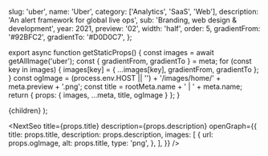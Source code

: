 
  slug: 'uber',
  name: 'Uber',
  category: ['Analytics', 'SaaS', 'Web'],
  description: 'An alert framework for global live ops',
  sub: 'Branding, web design & development',
  year: 2021,
  preview: '02',
  width: 'half',
  order: 5,
  gradientFrom: '#92BFC2',
  gradientTo: '#D0D0C7',
};

export async function getStaticProps() {
  const images = await getAllImage('uber');
  const { gradientFrom, gradientTo } = meta;
  for (const key in images) {
    images[key] = { ...images[key], gradientFrom, gradientTo };
  }
  const ogImage =
    (process.env.HOST || '') + '/images/home/' + meta.preview + '.png';
  const title = rootMeta.name + ' | ' + meta.name;
  return { props: { images, ...meta, title, ogImage } };
}

  <Layout title={meta.name} p="2xl:t-8">
    {children}
  </Layout>
);

<NextSeo
  title={props.title}
  description={props.description}
  openGraph={{
    title: props.title,
    description: props.description,
    images: [
      {
        url: props.ogImage,
        alt: props.title,
        type: 'png',
      },
    ],
  }}
/>

<Title text="An alert framework for global live ops." sub="UberEats 2020" />

<FullWidth>
  <Image {...props.images['01']} />
</FullWidth>

<RegularWidth>
  <Paragraph>
    Terra is UberEats’ marketplace real-time monitoring tool used by global Live
    Ops to manage our global marketplace dynamics. When there is an imbalance in
    supply and demand (a sudden spike in demand, for example), ops teams can
    pull various levers that help balance the marketplace in real-time.
  </Paragraph>
</RegularWidth>

<RegularWidth>
  <Header>1 — The new feature</Header>
  <Image {...props.images['02']} />
  <Paragraph>
    We designed and developed a new activity and alert framework within Terra
    that gave UberEats Live Ops team timely alerts and full context of global
    marketplace dynamics. This new feature led to:
  </Paragraph>
</RegularWidth>

<RegularWidth>
  <div p="y-10" flex="~" justify="center">
    <div flex="~ col lg:row" gap="5">
      <div flex="~" gap="6">
        <div w="60px" h="60px">
          <Image {...props.images['arrow_up']} />
        </div>
        <li list="none" font="medium" m="b-3 lg:b-5" text="4xl lg:6xl">
          25%
        </li>
        <li list="none" opacity="50" text="lg:xl">
          Agents productivity
        </li>
      </div>
      <div flex="~" gap="6">
        <div w="60px" h="60px">
          <Image {...props.images['arrow_down']} />
        </div>
        <li list="none" font="medium" m="b-3 lg:b-5" text="4xl lg:6xl">
          15m
        </li>
        <li list="none" opacity="50" text="lg:xl">
          Alerts resolvement time
        </li>
      </div>
    </div>
  </div>
</RegularWidth>

<RegularWidth>
  <Header>2 — The challenge</Header>
  <Image {...props.images['03']} />
</RegularWidth>

<RegularWidth>
  <div
    flex="col"
    display="flex lg:grid"
    grid="cols-12"
    gap="10"
    p="y-10 lg:y-20"
    m="lg:b-5"
  >
    <div grid="lg:col-start-2 lg:col-span-4" text="xl" font="medium">
      <div m="lg:b-3">
        There was not a centralized place to view actions taken to manage the
        marketplace.
      </div>
      <div>
        Ops needed multiple tools to understand what was happening in the
        marketplace:
      </div>
    </div>
    <div grid="lg:col-start-7 lg:col-span-5">
      <div bg="white opacity-10" p="5" m="b-5" border="rounded-xl">
        <h3 m="b-3" font="bold">
          Gchat bot
        </h3>
        <p font="medium">
          Ops built a bot that share real-time alerts in Gchat. However, this
          chat does not give agents full context of the marketplace dynamics.
        </p>
      </div>
      <div bg="white opacity-10" p="5" m="b-5" border="rounded-xl">
        <h3 m="b-3" font="bold">
          Klaxon web app
        </h3>
        <p font="medium">
          Independent app that stores global marketplace real-time alerts, which
          does not provide any context about marketplace health.
        </p>
      </div>
      <div bg="white opacity-10" p="5" m="b-5" border="rounded-xl">
        <h3 m="b-3" font="bold">
          Ops activity query
        </h3>
        <p font="medium">
          Terra logs all actions taken and state of the market at the time.
          However, this is only available in a database that must be queried
          externally and on an ad hoc basis.
        </p>
      </div>
    </div>
  </div>
</RegularWidth>

<RegularWidth>
  <Image {...props.images['04']} />
</RegularWidth>

<RegularWidth>
  <Header>3 — User research</Header>
</RegularWidth>

<RegularWidth>
	<div
		m="b-10 lg:b-20"
		grid="lg:~ lg:cols-12"
		gap="lg:gap-5"
	>
		<div border="~ bc03 rounded-lg" p="5 lg:10" grid="lg:col-span-10 lg:col-start-2">
			<div p="b-10" flex="~ col lg:row" border="b bc03">
				<Image
					{...props.images['A01']}
					noRound
					border="rounded-full"
					className="w-32 h-32 mr-10 mb-4 lg:mb-0"
				/>
				<div m="lg:l-10">
					<h3 font="bold" m="b-4" text="2xl">Sam - Ops Manager</h3>
					<p font="medium" w="lg:w-7/12">
						Ensure consistent supply and demand across Eats marketplace through
						continuous analytical assessment and intervention. Manage a team of
						COEs.
					</p>
				</div>
			</div>
			<div className="flex pt-10 flex-col lg:flex-row">
				<div w="lg:6/12" p="lg:r-4">
					<h4 font="bold leading-5" m="b-4">Tasks & Responsibilities</h4>
					<ul text="sm" space="y-2">
						<li>• Use Terra once a week for reviewing and reportingpurposes</li>
						<li>
							• Help COE agents when serious issues arise, or when COE agents
							request to review their work
						</li>
						<li>• Run queries once a week to review COE performance</li>
					</ul>
				</div>
				<div w="lg:6/12" p="lg:l-4">
					<h4 font="bold leading-5" m="b-4">Core needs</h4>
					<ul text="sm" space="y-2">
						<li>
							• Comprehensive picture of Marketplace health and COEs’ actions.
							Data is real-time so historical metrics are crucial in his
							evaluation of team performance
						</li>
						<li>
							• Deeply care about COE agents responsiveness to alerts and the
							results of their actions
						</li>
					</ul>
				</div>
			</div>
		</div>
	</div>

    <div
    	m="!b-10 !lg:b-20"
    	grid="lg:~ lg:cols-12"
    	gap="lg:gap-5"
    >
    	<div border="~ bc03 rounded-lg" p="5 lg:10" grid="lg:col-span-10 lg:col-start-2">
    		<div p="b-10" flex="~ col lg:row" border="b bc03">
    			<Image
    				{...props.images['A02']}
    				noRound
    				border="rounded-full"
    				className="w-32 h-32 mr-10 mb-4 lg:mb-0"
    			/>
    			<div m="lg:l-10">
    				<h3 font="bold" m="b-4" text="2xl">Peter - Center of Excellence agent</h3>
    				<p font="medium" w="lg:w-7/12">
    					Monitor the Marketplace in real-time and resolve when problems
    					arise. If the problem is serious, escalate to Ops managers.
    				</p>
    			</div>
    		</div>
    		<div className="flex pt-10 flex-col lg:flex-row">
    			<div w="lg:6/12" p="lg:r-4">
    				<h4 font="bold leading-5" m="b-4">Tasks & Responsibilities</h4>
    				<ul text="sm" space="y-2">
    					<li>• Use Terra daily for marketplace monitoring</li>
    					<li>• Depending on level of autonomy, fix problems when they arise</li>
    					<li>• For serious issues, escalate to Ops Managers</li>
    				</ul>
    			</div>
    			<div w="lg:6/12" p="lg:l-4">
    				<h4 font="bold leading-5" m="b-4">Core needs</h4>
    				<ul text="sm" space="y-2">
    					<li>• Monitor the latest alerts in real-time</li>
    					<li>
    						• Avoid duplicated efforts by having insights into his team’s work
    						progress
    					</li>
    					<li>
    						• The ability to communicate to his team when special
    						circumstances happen that they decided to do something out of the
    						norm
    					</li>
    				</ul>
    			</div>
    		</div>
    	</div>
    </div>

</RegularWidth>

<RegularWidth>
  <Image {...props.images['05']} />
</RegularWidth>

<RegularWidth>
  <Header>4 — Setting goals</Header>
  <Image {...props.images['06']} />
  <Image {...props.images['07']} />
</RegularWidth>

<RegularWidth>
  <div flex="~" justify="center" p="t-10 lg:t-20">
    <div flex="~ col" gap="5">
      <div flex="~" items="center" gap="4 lg:10">
        <div w="10" h="10" min-w="10">
          <Image {...props.images['arrow_up']} />
        </div>
        <h3 font="medium" text="xl lg:4xl">
          User adoption: 7-day active users
        </h3>
      </div>
      <div flex="~" items="center" gap="4 lg:10">
        <div w="10" h="10" min-w="10">
          <Image {...props.images['arrow_down']} />
        </div>
        <h3 font="medium" text="xl lg:4xl">
          Time to alerts resolvement
        </h3>
      </div>
      <div flex="~" items="center" gap="4 lg:10">
        <div w="10" h="10" min-w="10">
          <Image {...props.images['arrow_up']} />
        </div>
        <h3 font="medium" text="xl lg:4xl">
          # of markets per agent
        </h3>
      </div>
      <div flex="~" items="center" gap="4 lg:10">
        <div w="10" h="10" min-w="10">
          <Image {...props.images['arrow_up']} />
        </div>
        <h3 font="medium" text="xl lg:4xl">
          # of markets per agent
        </h3>
      </div>
    </div>
  </div>
</RegularWidth>

<RegularWidth>
  <Header>5 — The solutions</Header>
  <Image {...props.images['08']} />
  <Caption>
    We streamlined the workflow by removing the dependency on Klaxon. This
    helped conslidate the number of steps because agents have full context of
    marketplace dynamics within Terra. Team communication is streamlined since
    agents have visibility over who works on which tasks.
  </Caption>
  <Image {...props.images['09']} />
  <Caption>
    Agents can filter alerts by locations, down to the country and region level.
  </Caption>
  <Image {...props.images['10']} />
  <Caption>
    Tapping on each row reveals full context of marketplace dynamics at that
    time. A graph helps ops understand how and why the alert was fired.
  </Caption>
  <Image {...props.images['11']} />
  <Caption>
    On Activity tab, Ops managers can monitor team performance at any time.
    There’s no need to run hours long query anymore. Terra highlights actions
    that go against AI’s recommendations to make it easier for managers to
    inspect special cases.
  </Caption>
  <Image {...props.images['12']} />
  <Caption>
    We added alerts to the historical chart to help ops managers understand the
    relationship between alerts and market conditions.
  </Caption>
</RegularWidth>
